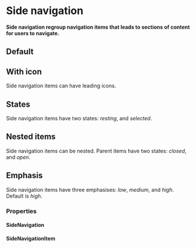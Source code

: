 # Side navigation

**Side navigation regroup navigation items that leads to sections of content for users to navigate.**

## Default

<DemoBlock demo="default" />

## With icon

Side navigation items can have leading icons.

<DemoBlock demo="with-icons" />

## States

Side navigation items have two states: _resting_, and _selected_.

<DemoBlock demo="states" />

## Nested items

Side navigation items can be nested. Parent items have two states: _closed_, and _open_.

<DemoBlock demo="nested" />

## Emphasis

Side navigation items have three emphasises: _low_, _medium_, and _high_. Default is _high_.

<DemoBlock demo="emphasis" />

### Properties

#### SideNavigation

<PropTable component="SideNavigation" />

#### SideNavigationItem

<PropTable component="SideNavigationItem" />
